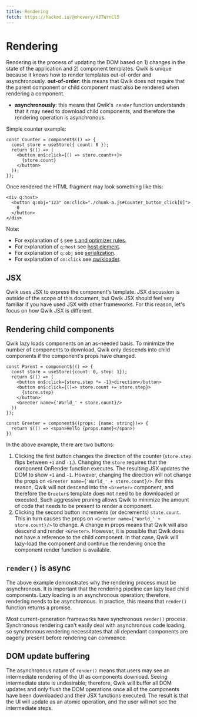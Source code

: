 ```yaml
---
title: Rendering
fetch: https://hackmd.io/@mhevery/HJTWrnCl5
---
```


# Rendering

Rendering is the process of updating the DOM based on 1) changes in the state of the application and 2) component templates. Qwik is unique because it knows how to render templates out-of-order and asynchronously.
**out-of-order**: this means that Qwik does not require that the parent component or child component must also be rendered when rendering a component.

- **asynchronously**: this means that Qwik's` render` function understands that it may need to download child components, and therefore the rendering operation is asynchronous.

Simple counter example:

```typescript=
const Counter = component$(() => {
  const store = useStore({ count: 0 });
  return $(() => (
    <button on$:click={() => store.count++}>
      {store.count}
    </button>
  ));
});
```

Once rendered the HTML fragment may look something like this:

```htmlembedded=
<div q:host>
  <button q:obj="123" on:click="./chunk-a.js#Counter_button_click[0]">
    0
  </button>
</div>
```

Note:

- For explanation of `$` see [`$` and optimizer rules](./$optimizer).
- For explanation of `q:host` see [host element](./host-element).
- For explanation of `q:obj` see [serialization](./serialization).
- For explanation of `on:click` see [qwikloader](./qwikloader).

## JSX

Qwik uses JSX to express the component's template. JSX discussion is outside of the scope of this document, but Qwik JSX should feel very familiar if you have used JSX with other frameworks. For this reason, let's focus on how Qwik JSX is different.

## Rendering child components

Qwik lazy loads components on an as-needed basis. To minimize the number of components to download, Qwik only descends into child components if the component's props have changed.

```typescript=
const Parent = component$(() => {
  const store = useStore({count: 0, step: 1});
  return $(() => (
    <button on$:click={store.step *= -1}>direction</button>
    <button on$:click={()=> store.count += store.step}>
      {store.step}
    </button>
    <Greeter name={'World_' + store.count}/>
  ))
});

const Greeter = component$((props: {name: string})=> {
  return $(() => <span>Hello {props.name}</span>)
})
```

In the above example, there are two buttons:

1. Clicking the first button changes the direction of the counter (`store.step` flips between `+1` and `-1`.). Changing the `store` requires that the component OnRender function executes. The resulting JSX updates the DOM to show `+1` and `-1`. However, changing the direction will not change the props on `<Greeter name={'World_' + store.count}/>`. For this reason, Qwik will not descend into the `<Greeter>` component, and therefore the `Greeter`s template does not need to be downloaded or executed. Such aggressive pruning allows Qwik to minimize the amount of code that needs to be present to render a component.
2. Clicking the second button increments (or decrements) `state.count`. This in turn causes the props on `<Greeter name={'World_' + store.count}/>` to change. A change in props means that Qwik will also descend and render `<Greeter>`. However, it is possible that Qwik does not have a reference to the child component. In that case, Qwik will lazy-load the component and continue the rendering once the component render function is available.

## `render()` is async

The above example demonstrates why the rendering process must be asynchronous. It is important that the rendering pipeline can lazy load child components. Lazy loading is an asynchronous operation; therefore, rendering needs to be asynchronous. In practice, this means that `render()` function returns a promise.

Most current-generation frameworks have synchronous `render()` process. Synchronous rendering can't easily deal with asynchronous code loading, so synchronous rendering necessitates that all dependant components are eagerly present before rendering can commence.

## DOM update buffering

The asynchronous nature of `render()` means that users may see an intermediate rendering of the UI as components download. Seeing intermediate state is undesirable; therefore, Qwik will buffer all DOM updates and only flush the DOM operations once all of the components have been downloaded and their JSX functions executed. The result is that the UI will update as an atomic operation, and the user will not see the intermediate steps.
